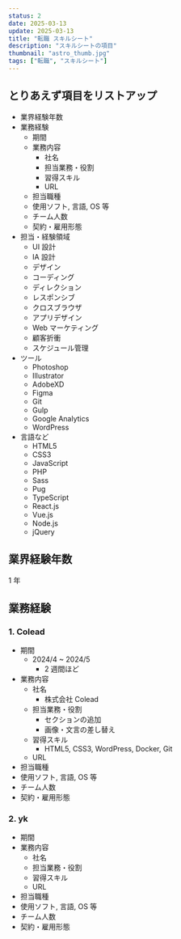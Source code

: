 ```yaml
---
status: 2
date: 2025-03-13
update: 2025-03-13
title: "転職 スキルシート"
description: "スキルシートの項目"
thumbnail: "astro_thumb.jpg"
tags: ["転職", "スキルシート"]
---
```


## とりあえず項目をリストアップ

- 業界経験年数
- 業務経験
  - 期間
  - 業務内容
    - 社名
    - 担当業務・役割
    - 習得スキル
    - URL
  - 担当職種
  - 使用ソフト, 言語, OS 等
  - チーム人数
  - 契約・雇用形態
- 担当・経験領域
  - UI 設計
  - IA 設計
  - デザイン
  - コーディング
  - ディレクション
  - レスポンシブ
  - クロスブラウザ
  - アプリデザイン
  - Web マーケティング
  - 顧客折衝
  - スケジュール管理
- ツール
  - Photoshop
  - Illustrator
  - AdobeXD
  - Figma
  - Git
  - Gulp
  - Google Analytics
  - WordPress
- 言語など
  - HTML5
  - CSS3
  - JavaScript
  - PHP
  - Sass
  - Pug
  - TypeScript
  - React.js
  - Vue.js
  - Node.js
  - jQuery

## 業界経験年数

1 年

## 業務経験

### 1. Colead

- 期間
  - 2024/4 ~ 2024/5
    - 2 週間ほど
- 業務内容
  - 社名
    - 株式会社 Colead
  - 担当業務・役割
    - セクションの追加
    - 画像・文言の差し替え
  - 習得スキル
    - HTML5, CSS3, WordPress, Docker, Git
  - URL
- 担当職種
- 使用ソフト, 言語, OS 等
- チーム人数
- 契約・雇用形態

### 2. yk

- 期間
- 業務内容
  - 社名
  - 担当業務・役割
  - 習得スキル
  - URL
- 担当職種
- 使用ソフト, 言語, OS 等
- チーム人数
- 契約・雇用形態
